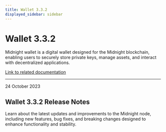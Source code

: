 ```yaml
---
title: Wallet 3.3.2
displayed_sidebar: sidebar
---
```


# Wallet 3.3.2

Midnight wallet is a digital wallet designed for the Midnight blockchain, enabling users to securely store private keys, manage assets, and interact with decentralized applications.

[Link to related documentation](../../learn/introduction/wallets)


---

<div 
  style={{
    marginTop: '0',
    fontSize: '1rem',
    fontWeight: 'normal',
    marginBottom: '0.5rem'
  }}
>
  24 October 2023
</div>

## Wallet 3.3.2 Release Notes

Learn about the latest updates and improvements to the Midnight node, including new features, bug fixes, and breaking changes designed to enhance functionality and stability.
